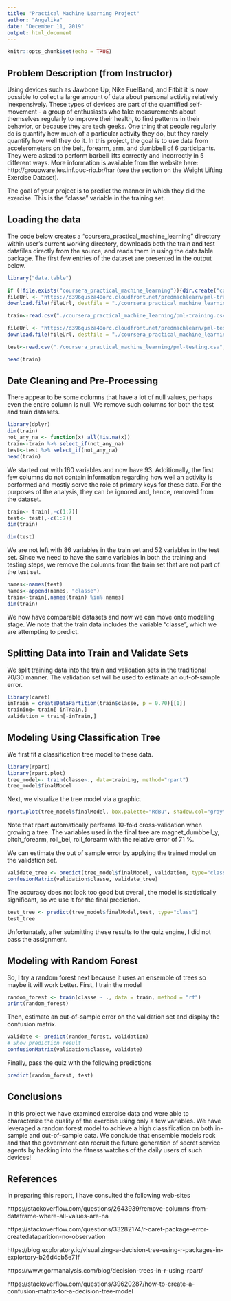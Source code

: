 ---
title: "Practical Machine Learning Project"
author: "Angelika"
date: "December 11, 2019"
output: html_document
---

```{r setup, include=FALSE}
knitr::opts_chunk$set(echo = TRUE)
```
## Problem Description (from Instructor)

Using devices such as Jawbone Up, Nike FuelBand, and Fitbit it is now possible to collect a large amount of data about personal activity relatively inexpensively. These types of devices are part of the quantified self-movement - a group of enthusiasts who take measurements about themselves regularly to improve their health, to find patterns in their behavior, or because they are tech geeks. One thing that people regularly do is quantify how much of a particular activity they do, but they rarely quantify how well they do it. In this project, the goal is to use data from accelerometers on the belt, forearm, arm, and dumbbell of 6 participants. They were asked to perform barbell lifts correctly and incorrectly in 5 different ways. More information is available from the website here: http://groupware.les.inf.puc-rio.br/har (see the section on the Weight Lifting Exercise Dataset). 

The goal of your project is to predict the manner in which they did the exercise. This is the "classe" variable in the training set.

## Loading the data

The code below creates a "coursera_practical_machine_learning" directory within user's current working directory, downloads both the train and test datafiles directly from the source, and reads them in using the data.table package. The first few entries of the dataset are presented in the output below.

```{r}
library("data.table")

if (!file.exists("coursera_practical_machine_learning")){dir.create("coursera_practical_machine_learning")}
fileUrl <- "https://d396qusza40orc.cloudfront.net/predmachlearn/pml-training.csv"
download.file(fileUrl, destfile = "./coursera_practical_machine_learning/pml-training.csv", method = "curl")

train<-read.csv("./coursera_practical_machine_learning/pml-training.csv", header=TRUE)

fileUrl <- "https://d396qusza40orc.cloudfront.net/predmachlearn/pml-testing.csv"
download.file(fileUrl, destfile = "./coursera_practical_machine_learning/pml-testing.csv", method = "curl")

test<-read.csv("./coursera_practical_machine_learning/pml-testing.csv", header=TRUE)

head(train)
```

## Date Cleaning and Pre-Processing

There appear to be some columns that have a lot of null values, perhaps even the entire column is null. We remove such columns for both the test and train datasets.

```{r}
library(dplyr)
dim(train)
not_any_na <- function(x) all(!is.na(x))
train<-train %>% select_if(not_any_na)
test<-test %>% select_if(not_any_na)
head(train)
```

We started out with 160 variables and now have 93. Additionally, the first few columns do not contain information regarding how well an activity is performed and mostly serve the role of primary keys for these data. For the purposes of the analysis, they can be ignored and, hence, removed from the dataset. 

```{r}
train<- train[,-c(1:7)]
test<- test[,-c(1:7)]
dim(train)
```
```{r}
dim(test)
```

We are not left with 86 variables in the train set and 52 variables in the test set. Since we need to have the same variables in both the training and testing steps, we remove the columns from the train set that are not part of the test set.

```{r}
names<-names(test)
names<-append(names, "classe")
train<-train[,names(train) %in% names]
dim(train)
```

We now have comparable datasets and now we can move onto modeling stage. We note that the train data includes the variable "classe", which we are attempting to predict.

## Splitting Data into Train and Validate Sets

We split training data into the train and validation sets in the traditional 70/30 manner. The validation set will be used to estimate an out-of-sample error.

```{r}
library(caret)
inTrain = createDataPartition(train$classe, p = 0.70)[[1]]
training= train[ inTrain,]
validation = train[-inTrain,]
```

## Modeling Using Classification Tree

We first fit a classification tree model to these data.

```{r}
library(rpart)
library(rpart.plot)
tree_model<- train(classe~., data=training, method="rpart")
tree_model$finalModel
```

Next, we visualize the tree model via a graphic.

```{r}
rpart.plot(tree_model$finalModel, box.palette="RdBu", shadow.col="gray", nn=TRUE)
```

Note that rpart automatically performs 10-fold cross-validation when growing a tree. The variables used in the final tree are magnet_dumbbell_y, pitch_forearm, roll_bel, roll_forearm with the relative error of 71 %. 

We can estimate the out of sample error by applying the trained model on the validation set. 

```{r}
validate_tree <- predict(tree_model$finalModel, validation, type="class")
confusionMatrix(validation$classe, validate_tree)
```

The accuracy does not look too good but overall, the model is statistically significant, so we use it for the final prediction.

```{r}
test_tree <- predict(tree_model$finalModel,test, type="class")
test_tree
```

Unfortunately, after submitting these results to the quiz engine, I did not pass the assignment. 

## Modeling with Random Forest

So, I try a random forest next because it uses an ensemble of trees so maybe it will work better. First, I train the model

```{r}
random_forest <- train(classe ~ ., data = train, method = "rf")
print(random_forest)
```

Then, estimate an out-of-sample error on the validation set and display the confusion matrix.

```{r}
validate <- predict(random_forest, validation)
# Show prediction result
confusionMatrix(validation$classe, validate)
```

Finally, pass the quiz with the following predictions

```{r}
predict(random_forest, test)
```

## Conclusions

In this project we have examined exercise data and were able to characterize the quality of the exercise using only a few variables. We have leveraged a random forest model to achieve a high classification on both in-sample and out-of-sample data. We conclude that ensemble models rock and that the government can recruit the future generation of secret service agents by hacking into the fitness watches of the daily users of such devices!

## References

In preparing this report, I have consulted the following web-sites

https://stackoverflow.com/questions/2643939/remove-columns-from-dataframe-where-all-values-are-na

https://stackoverflow.com/questions/33282174/r-caret-package-error-createdataparition-no-observation

https://blog.exploratory.io/visualizing-a-decision-tree-using-r-packages-in-explortory-b26d4cb5e71f

https://www.gormanalysis.com/blog/decision-trees-in-r-using-rpart/

https://stackoverflow.com/questions/39620287/how-to-create-a-confusion-matrix-for-a-decision-tree-model